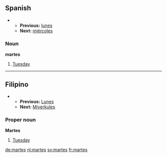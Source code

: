 ==Spanish==
**'''Previous:''' [[lunes]]
**'''Next:''' [[miércoles]]

===Noun===
'''martes'''

#[[Tuesday]]

----
<!--Is this a proper noun in Filipino?  If so, move this content to "Martes"-->
==Filipino==
**'''Previous:''' [[Lunes]]
**'''Next:''' [[Miyerkules]]

===Proper noun===
'''Martes'''

#[[Tuesday]]

[[de:martes]]
[[nl:martes]]
[[sv:martes]]
[[fr:martes]]